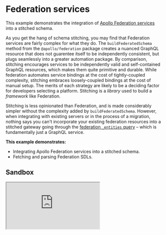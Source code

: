 # Federation services

This example demonstrates the integration of [Apollo Federation services](https://www.apollographql.com/docs/federation/implementing-services/) into a stitched schema.

As you get the hang of schema stitching, you may find that Federation services are fairly complex for what they do. The `buildFederatedSchema` method from the `@apollo/federation` package creates a nuanced GraphQL resource that does not guarentee itself to be independently consistent, but plugs seamlessly into a greater automation package. By comparison, stitching encourages services to be independently valid and self-contained GraphQL resources, which makes them quite primitive and durable. While federation automates service bindings at the cost of tightly-coupled complexity, stitching embraces loosely-coupled bindings at the cost of manual setup. The merits of each strategy are likely to be a deciding factor for developers selecting a platform. Stitching is a _library_ used to build a _framework_ like Federation.

Stitching is less opinionated than Federation, and is made considerably simpler without the complexity added by `buildFederatedSchema`. However, when integrating with existing servers or in the process of a migration, nothing says you can't incorporate your existing federation resources into a stitched gateway going through the [federation `_entities` query](https://www.apollographql.com/docs/federation/federation-spec/#query_service) – which is fundamentally just a GraphQL service.

**This example demonstrates:**

- Integrating Apollo Federation services into a stitched schema.
- Fetching and parsing Federation SDLs.

## Sandbox

<iframe
  src="https://codesandbox.io/embed/github/ardatan/schema-stitching/tree/master/examples/federation-services?fontsize=14&hidenavigation=1&theme=dark"
  className="mt-6 w-full h-[500px] rounded-md"
  title="federation-services"
  allow="geolocation; microphone; camera; midi; vr; accelerometer; gyroscope; payment; ambient-light-sensor; encrypted-media; usb"
  sandbox="allow-modals allow-forms allow-popups allow-scripts allow-same-origin"
/>

> You can also see the project on GitHub [here](https://github.com/ardatan/schema-stitching/tree/master/examples/federation-services).

The following services are available for interactive queries:

- **Stitched gateway:** http://localhost:4000/graphql
- _Products subservice_: http://localhost:4001/graphql
- _Reviews subservice_: http://localhost:4002/graphql
- _Users subservice_: http://localhost:4003/graphql

This example is based on the [Federation intro example](https://www.apollographql.com/docs/federation/#concern-based-separation).

## Summary

Ever wonder what Federation is doing under the hood? Visit the [products service](http://localhost:4001/graphql) and check out some `User` objects:

```graphql
query {
  _entities(
    representations: [{ __typename: "User", id: "1" }, { __typename: "User", id: "2" }, { __typename: "User", id: "3" }]
  ) {
    ... on User {
      id
      recentPurchases {
        upc
        name
        price
      }
    }
  }
}
```

A federation service automatically configures an `_entities` query that recieves typed keys (i.e.: objects with a `__typename`), and returns abstract `_Entity` objects that may assume the shape of any type in the service. [Apollo Gateway](https://www.npmjs.com/package/@apollo/gateway) then automates the exchange of typed keys for typed results, all going through the dedicated `_entities` protocol in each subservice. Stitching can also integrate with this `_entities` query by sending it properly formatted keys.

Now [go to the gateway](http://localhost:4001/graphql) and check out the stitched results:

```graphql
query {
  user(id: "1") {
    username
    recentPurchases {
      upc
      name
    }
    reviews {
      body
      author {
        id
        username
      }
      product {
        upc
        name
        acceptsNewReviews
      }
    }
  }
}
```

The stitched gateway has loaded all federation SDLs, converted them into stitching SDLs, and then integrates them like any other GraphQL service with types merged through their `_entities` query.

### Adapting Federation services

Federation and Stitching use fundamentally similar patterns to combine underlying subservices (in fact, both tools have shared origins in [Apollo Stitching](https://www.apollographql.com/docs/federation/migrating-from-stitching/)). However, their specific implementations have an important differentiator:

- **Apollo Federation uses a _centralized_ approach**, where all types have a single "origin" service (i.e.: where the unextended type definition is). Querying for a type builds from its origin service.
- **Stitching uses a _decentralized_ approach**, where any service may equally originate any type. Regardless of where a typed object is first represented, that original object is filled in with missing details from other services.

How each system handles origins informs how a federation service gets translated into a stitched subschema:

1. All types with a `@key` directive become merged types; the key fields go into `selectionSet`.
1. All fields with a `@requires` directive are made into computed fields. Computed fields are slightly more robust than their federation counterparts because they may resolve dependencies from any number of services.
1. All fields with an `@external` directive are removed _unless they are part of the `@key`_. Stitching expects schemas to only publish fields that they actually have data for. This is considerably simpler than the federation approach where services may be responsible for data they don't have.
1. By eliminating the indirection of `@external` fields, the `@provides` directive is no longer necessary. The Stitching query planner can automate the optimial selection of as many fields as possible from as few services as possible.

### SDL integration

The simplest way to make the above adaptions is to translate a Federation SDL string into a Stitching SDL string, which can be done using the `federationToStitchingSDL` utility function from [`@graphql-tools/stitching-directives`](https://www.graphql-tools.com/docs/schema-stitching/stitch-federation) package. A federation service's SDL can be obtained through its `_service` API:

```graphql
query {
  _service {
    sdl
  }
}
```

Once fetched, it can be translated into a Stitching SDL and then built into a stitched schema:

```js
import { buildSchema } from 'graphql'
import { stitchingDirectives, federationToStitchingSDL } from '@graphql-tools/stitching-directives'
import { buildHTTPExecutor } from '@graphql-tools/executor-http'

const stitchingConfig = stitchingDirectives()

const executor = buildHTTPExecutor({ endpoint: 'http://localhost:4001/graphql' })
const federationSDL = await executor({
  document: parse(/* GraphQL */ `
    {
      _service {
        sdl
      }
    }
  `)
})
const stitchingSDL = federationToStitchingSDL(federationSDL, stitchingConfig)

const gatewaySchema = stitchSchemas({
  subschemaConfigTransforms: [stitchingConfig.stitchingDirectivesTransformer],
  subschemas: [
    {
      schema: buildSchema(stitchingSDL),
      executor
    }
  ]
})
```

### Static config

Written as static subservice configuration, a federation service merges types within a stitched gateway using the following:

```js
import { pick } from 'lodash'

const gatewaySchema = stitchSchemas({
  subschemas: [
    {
      schema: buildSchema(stitchingSDL),
      merge: {
        Product: {
          selectionSet: '{ id }',
          fields: {
            shippingEstimate: { selectionSet: '{ price weight }', computed: true }
          },
          fieldName: '_entities',
          key: originObj => ({ __typename: 'Product', ...pick(originObj, ['id', 'price', 'weight']) }),
          argsFromKeys: representations => ({ representations })
        }
      }
    }
  ]
})
```
